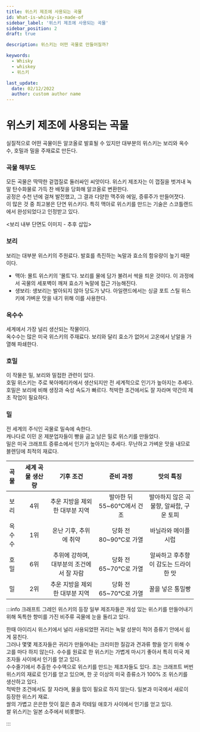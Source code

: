 ```yaml
---
title: 위스키 제조에 사용되는 곡물
id: What-is-whisky-is-made-of
sidebar_label: '위스키 제조에 사용되는 곡물'
sidebar_position: 2
draft: true

description: 위스키는 어떤 곡물로 만들어질까?

keywords:
  - Whisky
  - whiskey
  - 위스키

last_update:
  date: 02/12/2022
  author: custom author name
---
```




# 위스키 제조에 사용되는 곡물

실질적으로 어떤 곡물이든 알코올로 발효될 수 있지만 대부분의 위스키는 보리와 옥수수, 호밀과 밀을 주재료로 만든다.

### 곡물 해부도

모든 곡물은 딱딱한 겉껍질로 둘러싸인 씨앗이다. 위스키 제조자는 이 껍질을 벗겨내 녹말 탄수화물로 가득 찬 배젖을 당화해 알코올로 변환한다.<br/>
공정은 수천 년에 걸쳐 발전했고, 그 결과 다양한 맥주와 에일, 증류주가 만들어졋다.<br/>
이 많은 것 중 최고봉은 단연 위스키다. 특히 맥아로 위스키를 만드는 기술은 스코틀랜드에서 완성되었다고 인정받고 있다.

<보리 내부 단면도 이미지 - 추후 삽입>

### 보리
보리는 대부분 위스키의 주원료다. 발효를 촉진하는 녹말과 효소의 함유량이 높기 때문이다.
- 맥아: 몰트 위스키의 '몰트'다. 보리를 물에 담가 불려서 싹을 틔운 것이다. 이 과정에서 곡물의 세포벽이 깨져 효소가 녹말에 접근 가능해진다.
- 생보리: 생보리는 발아되지 않아 당도가 낮다. 아일랜드에서는 싱글 포트 스틸 위스키에 가벼운 맛을 내기 위해 이를 사용한다.

### 옥수수
세계에서 가장 널리 생산되는 작물이다.<br/>
옥수수는 많은 미국 위스키의 주재료다. 보리와 달리 효소가 없어서 고온에서 낟알을 가열해 파쇄한다.

### 호밀
이 작물은 밀, 보리와 밀접한 관련이 있다.<br/>
호밀 위스키는 주로 북아메리카에서 생산되지만 전 세계적으로 인기가 높아지는 추세다.<br/>
호밀은 보리에 비해 생장과 숙성 속도가 빠르다. 척박한 조건에서도 잘 자라며 약간의 제초 작업이 필요하다.

### 밀
전 세계의 주식인 곡물로 밀속에 속한다.<br/>
캐나다로 이민 온 제분업자들이 빵을 굽고 남은 밀로 위스키를 만들었다.<br/>
밀은 미국 크래프트 증류소에서 인기가 높아지는 추세다. 무난하고 가벼운 맛을 내므로 블렌딩에 최적의 재료다.


| 곡물 | 세계 곡물 생산량 | 기후 조건 | 준비 과정 | 맛의 특징 |
|:----------|:----------:|:----------:|:----------:|:----------:|
| 보리 | 4위 | 추운 지방을 제외한 대부분 지역 | 발아한 뒤 55~60℃에서 건조 | 발아하지 않은 곡물향, 알싸함, 구운 토피|
| 옥수수 | 1위 | 온난 기후, 추위에 취약 | 당화 전 80~90℃로 가열 | 바닐라와 메이플 시럽 |
| 호밀 | 6위 | 추위에 강하며, 대부분의 조건에서 잘 자람 | 당화 전 65~70℃로 가열 | 알싸하고 후추향이 감도는 드라이한 맛 |
| 밀 | 2위 | 추운 지방을 제외한 대부분 지역 | 당화 전 65~70℃로 가열 | 꿀을 넣은 통밀빵 |


:::info 크래프트 그레인 위스키의 등장
일부 제조자들은 개성 있는 위스키를 만들어내기 위해 독특한 향미를 가진 비주류 곡물에 눈을 돌리고 있다.

<Tabs>
  <TabItem value="귀리" label="귀리">
	  한때 아이리시 위스키에서 널리 사용되었떤 귀리는 녹말 성분이 적어 증류기 안에서 쉽게 뭉친다.<br/>
	  그러나 몇몇 제조자들은 귀리가 만들어내는 크리미한 질감과 견과류 향을 얻기 위해 수고를 마다 하지 않는다.
  </TabItem>
	
  <TabItem value="수수" label="수수">
	  수수를 원료로 한 위스키는 가볍게 마시기 좋아서 특히 미국 제조자들 사이에서 인기를 얻고 있다.<br/>
	  수수줄기에서 추출한 수수액으로 위스키를 만드는 제조자들도 있다.
  </TabItem>
  
  <TabItem value="조" label="조">
	  조는 크래프트 버번 위스키의 재료로 인기를 얻고 있으며, 한 곳 이상의 미국 증류소가 100% 조 위스키를 생산하고 있다.<br/>
	  척박한 조건에서도 잘 자라며, 물을 많이 필요로 하지 않는다.
  </TabItem>
  
  <TabItem value="쌀" label="쌀">
	  일본과 미국에서 새로이 등장한 위스키 재료.<br/>
	  쌀의 가볍고 은은한 맛이 젊은 층과 칵테일 애호가 사이에서 인기를 얻고 있다.<br/>
	  쌀 위스키는 일본 소주에서 비롯했다.
  </TabItem>
</Tabs>

:::